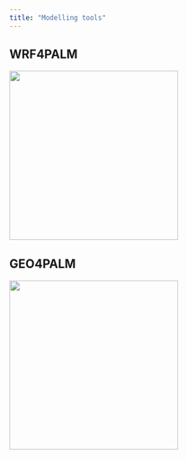 ```yaml
---
title: "Modelling tools"
---
```


## WRF4PALM

[![](img/wrf4palm_logo.png){width=300}](https://github.com/dongqi-DQ/WRF4PALM)


## GEO4PALM

[![](img/geo4palm_logo.png){width=300}](https://github.com/dongqi-DQ/GEO4PALM)
